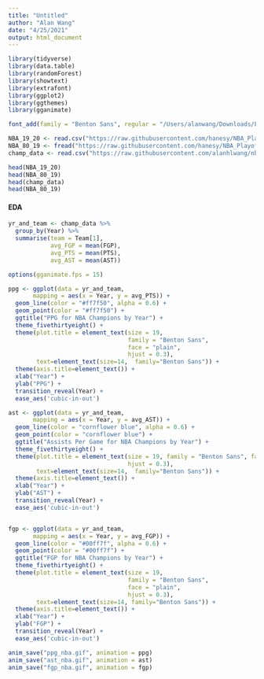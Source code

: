 ```yaml
---
title: "Untitled"
author: "Alan Wang"
date: "4/25/2021"
output: html_document
---
```

```r
library(tidyverse)
library(data.table)
library(randomForest)
library(showtext)
library(extrafont)
library(ggplot2)
library(ggthemes)
library(gganimate)

font_add(family = "Benton Sans", regular = "/Users/alanwang/Downloads/Font_Bureau_Benton_Sans/TTF/BentonSans-Regular.ttf")
```

```r
NBA_19_20 <- read.csv("https://raw.githubusercontent.com/hanesy/NBA_Playoffs/master/NBA_data/NBA_data_all_19-20.csv")
NBA_80_19 <- fread("https://raw.githubusercontent.com/hanesy/NBA_Playoffs/master/NBA_data/NBA_data_all_80-19.csv")
champ_data <- read.csv("https://raw.githubusercontent.com/alanhlwang/nba_playoffs/main/data/championsdata.csv")

head(NBA_19_20)
head(NBA_80_19)
head(champ_data)
head(NBA_80_19)
```
#### EDA
```r
yr_and_team <- champ_data %>% 
  group_by(Year) %>% 
  summarise(team = Team[1],
            avg_FGP = mean(FGP),
            avg_PTS = mean(PTS),
            avg_AST = mean(AST))
```

```r
options(gganimate.fps = 15)

ppg <- ggplot(data = yr_and_team,
       mapping = aes(x = Year, y = avg_PTS)) +
  geom_line(color = "#ff7f50", alpha = 0.6) +
  geom_point(color = "#ff7f50") +
  ggtitle("PPG for NBA Champions by Year") +
  theme_fivethirtyeight() +
  theme(plot.title = element_text(size = 19,
                                  family = "Benton Sans", 
                                  face = "plain",
                                  hjust = 0.3),
        text=element_text(size=14,  family="Benton Sans")) +
  theme(axis.title=element_text()) +
  xlab("Year") +
  ylab("PPG") + 
  transition_reveal(Year) +
  ease_aes('cubic-in-out')

ast <- ggplot(data = yr_and_team,
       mapping = aes(x = Year, y = avg_AST)) +
  geom_line(color = "cornflower blue", alpha = 0.6) +
  geom_point(color = "cornflower blue") +
  ggtitle("Assists Per Game for NBA Champions by Year") +
  theme_fivethirtyeight() +
  theme(plot.title = element_text(size = 19, family = "Benton Sans", face = "plain",
                                  hjust = 0.3),
        text=element_text(size=14,  family="Benton Sans")) +
  theme(axis.title=element_text()) +
  xlab("Year") +
  ylab("AST") + 
  transition_reveal(Year) +
  ease_aes('cubic-in-out')


fgp <- ggplot(data = yr_and_team,
       mapping = aes(x = Year, y = avg_FGP)) +
  geom_line(color = "#00ff7f", alpha = 0.6) +
  geom_point(color = "#00ff7f") +
  ggtitle("FGP for NBA Champions by Year") +
  theme_fivethirtyeight() +
  theme(plot.title = element_text(size = 19,
                                  family = "Benton Sans", 
                                  face = "plain",
                                  hjust = 0.3),
        text=element_text(size=14, family="Benton Sans")) +
  theme(axis.title=element_text()) +
  xlab("Year") +
  ylab("FGP") + 
  transition_reveal(Year) +
  ease_aes('cubic-in-out')
```

```r
anim_save("ppg_nba.gif", animation = ppg)
anim_save("ast_nba.gif", animation = ast)
anim_save("fgp_nba.gif", animation = fgp)
```


